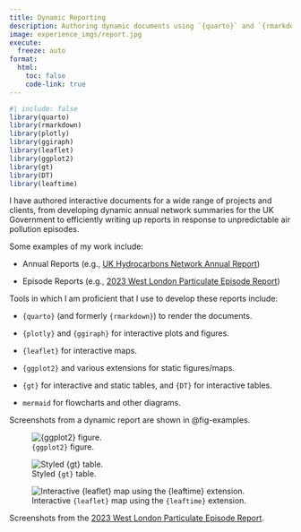 ```yaml
---
title: Dynamic Reporting
description: Authoring dynamic documents using `{quarto}` and `{rmarkdown}`.
image: experience_imgs/report.jpg
execute: 
  freeze: auto
format:
  html:
    toc: false
    code-link: true
---
```


```r
#| include: false
library(quarto)
library(rmarkdown)
library(plotly)
library(ggiraph)
library(leaflet)
library(ggplot2)
library(gt)
library(DT)
library(leaftime)
```

I have authored interactive documents for a wide range of projects and clients, from developing dynamic annual network summaries for the UK Government to efficiently writing up reports in response to unpredictable air pollution episodes.

Some examples of my work include:

* Annual Reports (e.g., [UK Hydrocarbons Network Annual Report](https://uk-air.defra.gov.uk/assets/documents/reports/cat09/2209290928_hc_annual_report_2021_2022-08-30.html))

* Episode Reports (e.g., [2023 West London Particulate Episode Report](https://www.ricardo.com/media/c33dncxa/west-london-particulate-episode.html))

Tools in which I am proficient that I use to develop these reports include:

* `{quarto}` (and formerly `{rmarkdown}`) to render the documents.

* `{plotly}` and `{ggiraph}` for interactive plots and figures.

* `{leaflet}` for interactive maps.

* `{ggplot2}` and various extensions for static figures/maps.

* `{gt}` for interactive and static tables, and `{DT}` for interactive tables.

* `mermaid` for flowcharts and other diagrams.

Screenshots from a dynamic report are shown in @fig-examples.

:::{#fig-examples layout="[[1,1], [1]]"}

![`{ggplot2}` figure.](experience_imgs/report-plot.png)

![Styled `{gt}` table.](experience_imgs/report-tbl.png)

![Interactive `{leaflet}` map using the `{leaftime}` extension.](experience_imgs/report-map.png)

Screenshots from the [2023 West London Particulate Episode Report](https://www.ricardo.com/media/c33dncxa/west-london-particulate-episode.html).
:::
